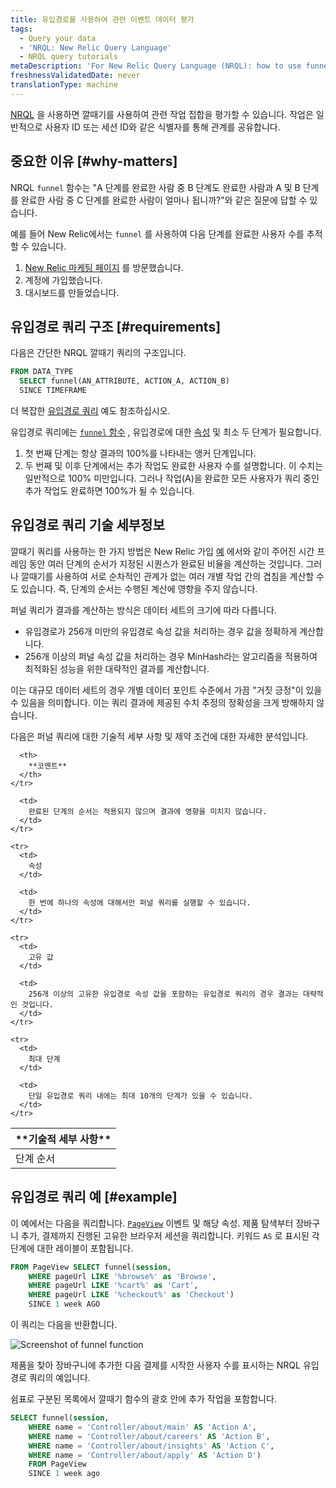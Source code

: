 ```yaml
---
title: 유입경로를 사용하여 관련 이벤트 데이터 평가
tags:
  - Query your data
  - 'NRQL: New Relic Query Language'
  - NRQL query tutorials
metaDescription: 'For New Relic Query Language (NRQL): how to use funnels to understand how many users complete a set of steps in a procedure.'
freshnessValidatedDate: never
translationType: machine
---
```



[NRQL](/docs/query-data/nrql-new-relic-query-language/getting-started/introduction-nrql) 을 사용하면 깔때기를 사용하여 관련 작업 집합을 평가할 수 있습니다. 작업은 일반적으로 사용자 ID 또는 세션 ID와 같은 식별자를 통해 관계를 공유합니다.

## 중요한 이유 [#why-matters]

NRQL `funnel` 함수는 "A 단계를 완료한 사람 중 B 단계도 완료한 사람과 A 및 B 단계를 완료한 사람 중 C 단계를 완료한 사람이 얼마나 됩니까?"와 같은 질문에 답할 수 있습니다.

예를 들어 New Relic에서는 `funnel` 를 사용하여 다음 단계를 완료한 사용자 수를 추적할 수 있습니다.

1. [New Relic 마케팅 페이지](https://newrelic.com/platform) 를 방문했습니다.
2. 계정에 가입했습니다.
3. 대시보드를 만들었습니다.

## 유입경로 쿼리 구조 [#requirements]

다음은 간단한 NRQL 깔때기 쿼리의 구조입니다.

```sql
FROM DATA_TYPE 
  SELECT funnel(AN_ATTRIBUTE, ACTION_A, ACTION_B) 
  SINCE TIMEFRAME
```

더 복잡한 [유입경로 쿼리](#example) 예도 참조하십시오.

유입경로 쿼리에는 [`funnel` 함수](/docs/query-data/nrql-new-relic-query-language/getting-started/nrql-syntax-components-functions#func-funnel) , 유입경로에 대한 [속성](/docs/using-new-relic/welcome-new-relic/get-started/glossary#attribute) 및 최소 두 단계가 필요합니다.

1. 첫 번째 단계는 항상 결과의 100%를 나타내는 앵커 단계입니다.
2. 두 번째 및 이후 단계에서는 추가 작업도 완료한 사용자 수를 설명합니다. 이 수치는 일반적으로 100% 미만입니다. 그러나 작업(A)을 완료한 모든 사용자가 쿼리 중인 추가 작업도 완료하면 100%가 될 수 있습니다.

## 유입경로 쿼리 기술 세부정보

깔때기 쿼리를 사용하는 한 가지 방법은 New Relic 가입 [예](#why-matters) 에서와 같이 주어진 시간 프레임 동안 여러 단계의 순서가 지정된 시퀀스가 완료된 비율을 계산하는 것입니다. 그러나 깔때기를 사용하여 서로 순차적인 관계가 없는 여러 개별 작업 간의 겹침을 계산할 수도 있습니다. 즉, 단계의 순서는 수행된 계산에 영향을 주지 않습니다.

퍼널 쿼리가 결과를 계산하는 방식은 데이터 세트의 크기에 따라 다릅니다.

* 유입경로가 256개 미만의 유입경로 속성 값을 처리하는 경우 값을 정확하게 계산합니다.
* 256개 이상의 퍼널 속성 값을 처리하는 경우 MinHash라는 알고리즘을 적용하여 최적화된 성능을 위한 대략적인 결과를 계산합니다.

이는 대규모 데이터 세트의 경우 개별 데이터 포인트 수준에서 가끔 "거짓 긍정"이 있을 수 있음을 의미합니다. 이는 쿼리 결과에 제공된 수치 추정의 정확성을 크게 방해하지 않습니다.

다음은 퍼널 쿼리에 대한 기술적 세부 사항 및 제약 조건에 대한 자세한 분석입니다.

<table>
  <thead>
    <tr>
      <th style={{ width: "200px" }}>
        **기술적 세부 사항**
      </th>

      <th>
        **코멘트**
      </th>
    </tr>
  </thead>

  <tbody>
    <tr>
      <td>
        단계 순서
      </td>

      <td>
        완료된 단계의 순서는 적용되지 않으며 결과에 영향을 미치지 않습니다.
      </td>
    </tr>

    <tr>
      <td>
        속성
      </td>

      <td>
        한 번에 하나의 속성에 대해서만 퍼널 쿼리를 실행할 수 있습니다.
      </td>
    </tr>

    <tr>
      <td>
        고유 값
      </td>

      <td>
        256개 이상의 고유한 유입경로 속성 값을 포함하는 유입경로 쿼리의 경우 결과는 대략적인 것입니다.
      </td>
    </tr>

    <tr>
      <td>
        최대 단계
      </td>

      <td>
        단일 유입경로 쿼리 내에는 최대 10개의 단계가 있을 수 있습니다.
      </td>
    </tr>
  </tbody>
</table>

## 유입경로 쿼리 예 [#example]

이 예에서는 다음을 쿼리합니다. <InlinePopover type="browser"/>[`PageView`](/attribute-dictionary/?event=PageView) 이벤트 및 해당 속성. 제품 탐색부터 장바구니 추가, 결제까지 진행된 고유한 브라우저 세션을 쿼리합니다. 키워드 `AS` 로 표시된 각 단계에 대한 레이블이 포함됩니다.

```sql
FROM PageView SELECT funnel(session, 
    WHERE pageUrl LIKE '%browse%' as 'Browse', 
    WHERE pageUrl LIKE '%cart%' as 'Cart', 
    WHERE pageUrl LIKE '%checkout%' as 'Checkout') 
    SINCE 1 week AGO
```

이 쿼리는 다음을 반환합니다.

<img
  title="crop-insights-funnels.png"
  alt="Screenshot of funnel function"
  src={queriesnrqlFunnelNRQL}
/>

<figcaption>
  제품을 찾아 장바구니에 추가한 다음 결제를 시작한 사용자 수를 표시하는 NRQL 유입경로 쿼리의 예입니다.
</figcaption>

쉼표로 구분된 목록에서 깔때기 함수의 괄호 안에 추가 작업을 포함합니다.

```sql
SELECT funnel(session, 
    WHERE name = 'Controller/about/main' AS 'Action A', 
    WHERE name = 'Controller/about/careers' AS 'Action B', 
    WHERE name = 'Controller/about/insights' AS 'Action C', 
    WHERE name = 'Controller/about/apply' AS 'Action D') 
    FROM PageView 
    SINCE 1 week ago
```